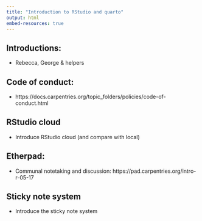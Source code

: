 ```yaml
---
title: "Introduction to RStudio and quarto"
output: html
embed-resources: true
---
```


## Introductions:

- Rebecca, George & helpers

## Code of conduct:

- https://docs.carpentries.org/topic_folders/policies/code-of-conduct.html 


## RStudio cloud

- Introduce RStudio cloud (and compare with local)

## Etherpad: 

- Communal notetaking and discussion: https://pad.carpentries.org/intro-r-05-17 


## Sticky note system

- Introduce the sticky note system
